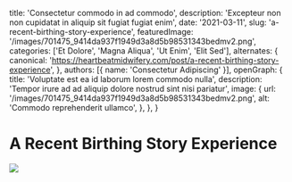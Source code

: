   title: 'Consectetur commodo in ad commodo',
  description: 'Excepteur non non cupidatat in aliquip sit fugiat fugiat enim',
  date: '2021-03-11',
  slug: 'a-recent-birthing-story-experience',
  featuredImage: '/images/701475_9414da937f1949d3a8d5b98531343bedmv2.png',
  categories: ['Et Dolore', 'Magna Aliqua', 'Ut Enim', 'Elit Sed'],
  alternates: {
    canonical: 'https://heartbeatmidwifery.com/post/a-recent-birthing-story-experience',
  },
  authors: [{ name: 'Consectetur Adipiscing' }],
  openGraph: {
    title: 'Voluptate est ea id laborum lorem commodo nulla',
    description: 'Tempor irure ad ad aliquip dolore nostrud sint nisi pariatur',
    image: {
      url: '/images/701475_9414da937f1949d3a8d5b98531343bedmv2.png',
      alt: 'Commodo reprehenderit ullamco',
    },
  },
}


# A Recent Birthing Story Experience

<Image
  src="/images/701475_9414da937f1949d3a8d5b98531343bedmv2.png"
  size="large"
  wrap={true}
/>
